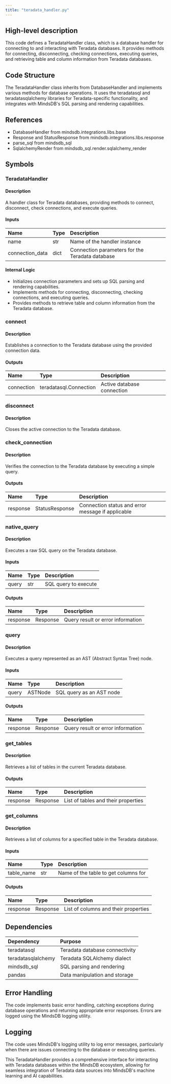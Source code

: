 ```yaml
---
title: "teradata_handler.py"
---
```


## High-level description
This code defines a TeradataHandler class, which is a database handler for connecting to and interacting with Teradata databases. It provides methods for connecting, disconnecting, checking connections, executing queries, and retrieving table and column information from Teradata databases.

## Code Structure
The TeradataHandler class inherits from DatabaseHandler and implements various methods for database operations. It uses the teradatasql and teradatasqlalchemy libraries for Teradata-specific functionality, and integrates with MindsDB's SQL parsing and rendering capabilities.

## References
- DatabaseHandler from mindsdb.integrations.libs.base
- Response and StatusResponse from mindsdb.integrations.libs.response
- parse_sql from mindsdb_sql
- SqlalchemyRender from mindsdb_sql.render.sqlalchemy_render

## Symbols

### TeradataHandler
#### Description
A handler class for Teradata databases, providing methods to connect, disconnect, check connections, and execute queries.

#### Inputs
| Name | Type | Description |
|:-----|:-----|:------------|
| name | str | Name of the handler instance |
| connection_data | dict | Connection parameters for the Teradata database |

#### Internal Logic
- Initializes connection parameters and sets up SQL parsing and rendering capabilities.
- Implements methods for connecting, disconnecting, checking connections, and executing queries.
- Provides methods to retrieve table and column information from the Teradata database.

### connect
#### Description
Establishes a connection to the Teradata database using the provided connection data.

#### Outputs
| Name | Type | Description |
|:-----|:-----|:------------|
| connection | teradatasql.Connection | Active database connection |

### disconnect
#### Description
Closes the active connection to the Teradata database.

### check_connection
#### Description
Verifies the connection to the Teradata database by executing a simple query.

#### Outputs
| Name | Type | Description |
|:-----|:-----|:------------|
| response | StatusResponse | Connection status and error message if applicable |

### native_query
#### Description
Executes a raw SQL query on the Teradata database.

#### Inputs
| Name | Type | Description |
|:-----|:-----|:------------|
| query | str | SQL query to execute |

#### Outputs
| Name | Type | Description |
|:-----|:-----|:------------|
| response | Response | Query result or error information |

### query
#### Description
Executes a query represented as an AST (Abstract Syntax Tree) node.

#### Inputs
| Name | Type | Description |
|:-----|:-----|:------------|
| query | ASTNode | SQL query as an AST node |

#### Outputs
| Name | Type | Description |
|:-----|:-----|:------------|
| response | Response | Query result or error information |

### get_tables
#### Description
Retrieves a list of tables in the current Teradata database.

#### Outputs
| Name | Type | Description |
|:-----|:-----|:------------|
| response | Response | List of tables and their properties |

### get_columns
#### Description
Retrieves a list of columns for a specified table in the Teradata database.

#### Inputs
| Name | Type | Description |
|:-----|:-----|:------------|
| table_name | str | Name of the table to get columns for |

#### Outputs
| Name | Type | Description |
|:-----|:-----|:------------|
| response | Response | List of columns and their properties |

## Dependencies
| Dependency | Purpose |
|:-----------|:--------|
| teradatasql | Teradata database connectivity |
| teradatasqlalchemy | Teradata SQLAlchemy dialect |
| mindsdb_sql | SQL parsing and rendering |
| pandas | Data manipulation and storage |

## Error Handling
The code implements basic error handling, catching exceptions during database operations and returning appropriate error responses. Errors are logged using the MindsDB logging utility.

## Logging
The code uses MindsDB's logging utility to log error messages, particularly when there are issues connecting to the database or executing queries.

This TeradataHandler provides a comprehensive interface for interacting with Teradata databases within the MindsDB ecosystem, allowing for seamless integration of Teradata data sources into MindsDB's machine learning and AI capabilities.